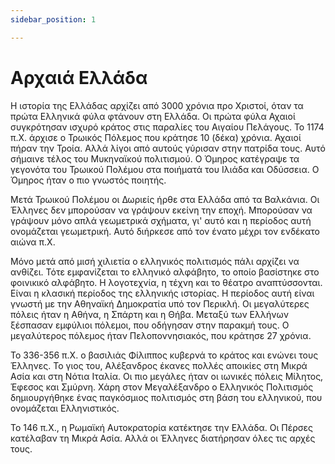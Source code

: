 ```yaml
---
sidebar_position: 1

---
```


# Αρχαιά Ελλάδα


Η ιστορία της Ελλάδας αρχίζει από 3000 χρόνια προ Χριστοί, όταν τα πρώτα Ελληνικά φύλα φτάνουν στη Ελλάδα. Οι πρώτα φύλα Αχαιοί συγκρότησαν ισχυρό κράτος στις παραλίες του Αιγαίου Πελάγους. Το 1174 π.Χ. άρχισε ο Τρωικός Πόλεμος που κράτησε 10 (δέκα) χρόνια. Αχαιοί πήραν την Τροία. Αλλά λίγοι από αυτούς γύρισαν στην πατρίδα τους. Αυτό σήμαινε τέλος του Μυκηναϊκού πολιτισμού. Ο Όμηρος κατέγραψε τα γεγονότα του Τρωικού Πολέμου στα ποιήματά του Ιλιάδα και Οδύσσεια. Ο Όμηρος ήταν ο πιο γνωστός ποιητής. 

Μετά Τρωικού Πολέμου οι Δωριείς ήρθε στα Ελλάδα από τα Βαλκάνια. Οι Έλληνες δεν μπορούσαν να γράψουν εκείνη την εποχή. Μπορούσαν να γράψουν μόνο απλά γεωμετρικά σχήματα, γι' αυτό και η περίοδος αυτή ονομάζεται γεωμετρική. Αυτό διήρκεσε από τον ένατο μέχρι τον ενδέκατο αιώνα π.Χ.

Μόνο μετά από μισή χιλιετία ο ελληνικός πολιτισμός πάλι αρχίζει να ανθίζει. Τότε εμφανίζεται το ελληνικό αλφάβητο, το οποίο βασίστηκε στο φοινικικό αλφάβητο. Η λογοτεχνία, η τέχνη και το θέατρο αναπτύσσονται. Είναι η κλασική περίοδος της ελληνικής ιστορίας. Η περίοδος αυτή είναι γνωστή με την Αθηναϊκή Δημοκρατία υπό τον Περικλή. Οι μεγαλύτερες πόλεις ήταν η Αθήνα, η Σπάρτη και η Θήβα. Μεταξύ των Ελλήνων ξέσπασαν εμφύλιοι πόλεμοι, που οδήγησαν στην παρακμή τους. Ο μεγαλύτερος πόλεμος ήταν Πελοποννησιακός, που κράτησε 27 χρόνια.

Το 336-356 π.Χ. ο βασιλιάς Φίλιππος κυβερνά το κράτος και ενώνει τους Έλληνες. Το γιος του, Αλέξανδρος έκανες πολλές αποικίες στη Μικρά Ασία και στη Νότια Ιταλία. Οι πιο μεγάλες ήταν οι ιωνικές πόλεις Μίλητος, Έφεσος και Σμύρνη. Χάρη στον Μεγαλέξανδρο ο Ελληνικός Πολιτισμός δημιουργήθηκε ένας παγκόσμιος πολιτισμός στη βάση του ελληνικού, που ονομάζεται Ελληνιστικός.

Το 146 π.Χ., η Ρωμαϊκή Αυτοκρατορία κατέκτησε την Ελλάδα. Οι Πέρσες κατέλαβαν τη Μικρά Ασία. Αλλά οι Έλληνες διατήρησαν όλες τις αρχές τους.

<!-- 

<Home />
-->
